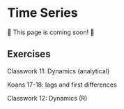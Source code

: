 # Time Series

 🚧 This page is coming soon! 🚧

## Exercises

Classwork 11: Dynamics (analytical)

Koans 17-18: lags and first differences

Classwork 12: Dynamics (R)


